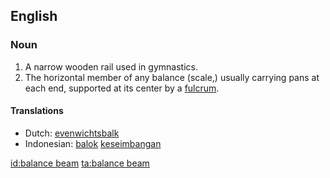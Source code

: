 ==English==

===Noun===
{{en-noun|sg=[[balance]] [[beam]]}}

# A narrow wooden rail used in gymnastics.
# The horizontal member of any balance (scale,) usually carrying pans at each end, supported at its center by a [[fulcrum]].

====Translations====
*Dutch: [[evenwichtsbalk]]
*Indonesian: [[balok]] [[imbang|keseimbangan]]

[[id:balance beam]]
[[ta:balance beam]]